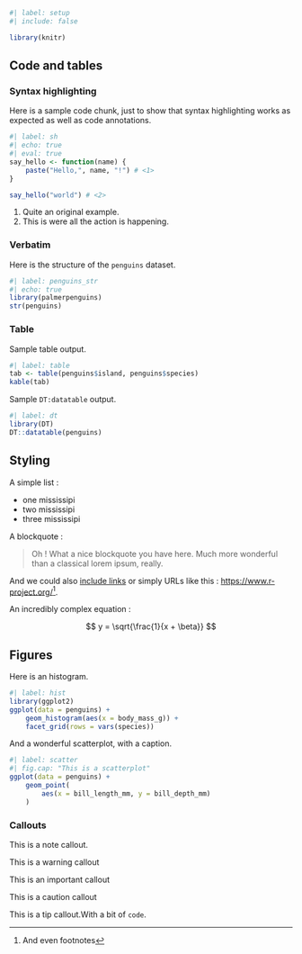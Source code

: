 

```r
#| label: setup
#| include: false

library(knitr)
```

## Code and tables

### Syntax highlighting

Here is a sample code chunk, just to show that syntax highlighting works as expected as well as code annotations.

```r
#| label: sh
#| echo: true
#| eval: true
say_hello <- function(name) {
    paste("Hello,", name, "!") # <1>
}

say_hello("world") # <2>
```
1. Quite an original example.
2. This is were all the action is happening.

### Verbatim

Here is the structure of the `penguins` dataset.

```r
#| label: penguins_str
#| echo: true
library(palmerpenguins)
str(penguins)
```

### Table

Sample table output.

```r
#| label: table
tab <- table(penguins$island, penguins$species)
kable(tab)
```

Sample `DT:datatable` output.

```r
#| label: dt
library(DT)
DT::datatable(penguins)
```


## Styling

A simple list : 

- one mississipi
- two mississipi
- three mississipi


A blockquote :

> Oh ! What a nice blockquote you have here. Much more wonderful than a classical lorem ipsum, really.

And we could also [include links](https://www.r-project.org/) or simply URLs like this : <https://www.r-project.org/>^[And even footnotes].

An incredibly complex equation :

$$ y = \sqrt{\frac{1}{x + \beta}} $$


## Figures

Here is an histogram.

```r
#| label: hist
library(ggplot2)
ggplot(data = penguins) +
    geom_histogram(aes(x = body_mass_g)) +
    facet_grid(rows = vars(species))
```

And a wonderful scatterplot, with a caption.

```r
#| label: scatter
#| fig.cap: "This is a scatterplot"
ggplot(data = penguins) +
    geom_point(
        aes(x = bill_length_mm, y = bill_depth_mm)
    )
```


### Callouts



::: {.callout-note}
This is a note callout.
:::

::: {.callout-warning}
This is a warning callout
:::

::: {.callout-important}
This is an important callout
:::

::: {.callout-caution}
This is a caution callout
:::

::: {.callout-tip}
This is a tip callout.With a bit of `code`.
:::

